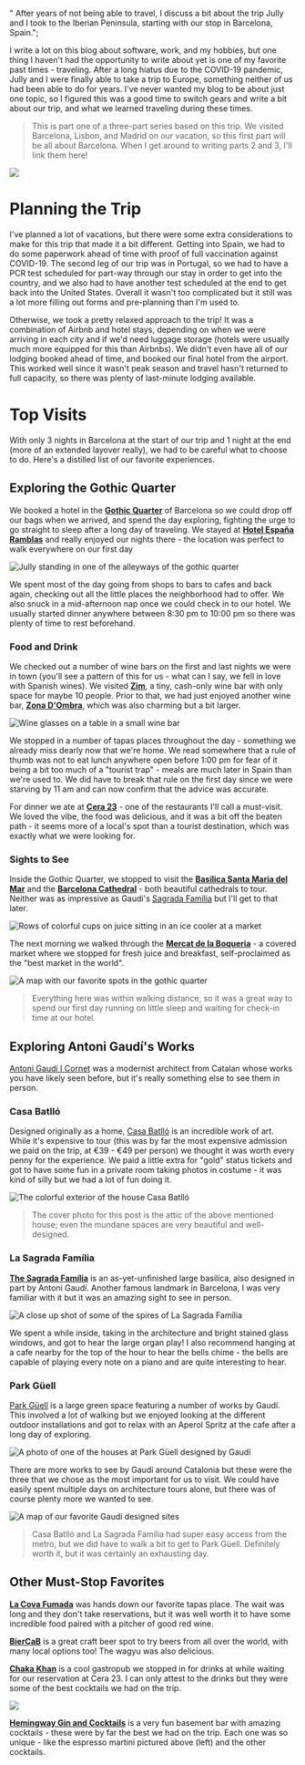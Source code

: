 
  " After years of not being able to travel, I discuss a bit about the trip Jully and I took to the Iberian Peninsula, starting with our stop in Barcelona, Spain.";

I write a lot on this blog about software, work, and my hobbies, but one thing I haven't had the opportunity to write about yet is one of my favorite past times - traveling. After a long hiatus due to the COVID-19 pandemic, Jully and I were finally able to take a trip to Europe, something neither of us had been able to do for years. I've never wanted my blog to be about just one topic, so I figured this was a good time to switch gears and write a bit about our trip, and what we learned traveling during these times.

> This is part one of a three-part series based on this trip. We visited Barcelona, Lisbon, and Madrid on our vacation, so this first part will be all about Barcelona. When I get around to writing parts 2 and 3, I'll link them here!

![](barcelona-post:image-1.png)

# Planning the Trip

I've planned a lot of vacations, but there were some extra considerations to make for this trip that made it a bit different. Getting into Spain, we had to do some paperwork ahead of time with proof of full vaccination against COVID-19. The second leg of our trip was in Portugal, so we had to have a PCR test scheduled for part-way through our stay in order to get into the country, and we also had to have another test scheduled at the end to get back into the United States. Overall it wasn't too complicated but it still was a lot more filling out forms and pre-planning than I'm used to.

Otherwise, we took a pretty relaxed approach to the trip! It was a combination of Airbnb and hotel stays, depending on when we were arriving in each city and if we'd need luggage storage (hotels were usually much more equipped for this than Airbnbs). We didn't even have all of our lodging booked ahead of time, and booked our final hotel from the airport. This worked well since it wasn't peak season and travel hasn't returned to full capacity, so there was plenty of last-minute lodging available.

# Top Visits

With only 3 nights in Barcelona at the start of our trip and 1 night at the end (more of an extended layover really), we had to be careful what to choose to do. Here's a distilled list of our favorite experiences.

## Exploring the Gothic Quarter

We booked a hotel in the [**Gothic Quarter**](https://en.wikipedia.org/wiki/Gothic_Quarter,_Barcelona "Gothic Quarter - Wikipedia") of Barcelona so we could drop off our bags when we arrived, and spend the day exploring, fighting the urge to go straight to sleep after a long day of traveling. We stayed at [**Hotel España Ramblas**](https://www.hotelespanya.com/en/ "Hotel España Ramblas") and really enjoyed our nights there - the location was perfect to walk everywhere on our first day

![Jully standing in one of the alleyways of the gothic quarter](barcelona-post:image-2.jpeg "The Gothic Quarter")

We spent most of the day going from shops to bars to cafes and back again, checking out all the little places the neighborhood had to offer. We also snuck in a mid-afternoon nap once we could check in to our hotel. We usually started dinner anywhere between 8:30 pm to 10:00 pm so there was plenty of time to rest beforehand.

### Food and Drink

We checked out a number of wine bars on the first and last nights we were in town (you'll see a pattern of this for us - what can I say, we fell in love with Spanish wines). We visited [**Zim**](https://www.tripadvisor.com/Restaurant_Review-g187497-d2427145-Reviews-Zim-Barcelona_Catalonia.html "Zim - Tripadvisor"), a tiny, cash-only wine bar with only space for maybe 10 people. Prior to that, we had just enjoyed another wine bar, [**Zona D'Ombra**](https://www.tripadvisor.com/Restaurant_Review-g187497-d2314343-Reviews-Zona_d_Ombra-Barcelona_Catalonia.html "Zona d'Ombra - Tripadvisor"), which was also charming but a bit larger.

![Wine glasses on a table in a small wine bar](barcelona-post:image-3.png "Wine")

We stopped in a number of tapas places throughout the day - something we already miss dearly now that we're home. We read somewhere that a rule of thumb was not to eat lunch anywhere open before 1:00 pm for fear of it being a bit too much of a "tourist trap" - meals are much later in Spain than we're used to. We did have to break that rule on the first day since we were starving by 11 am and can now confirm that the advice was accurate.

For dinner we ate at [**Cera 23**](https://www.cera23.com/ "Cera 23 ") - one of the restaurants I'll call a must-visit. We loved the vibe, the food was delicious, and it was a bit off the beaten path - it seems more of a local's spot than a tourist destination, which was exactly what we were looking for.

### Sights to See

Inside the Gothic Quarter, we stopped to visit the [**Basí­lica Santa Maria del Mar**](http://www.santamariadelmarbarcelona.org/ "Santa Maria del Mar") and the [**Barcelona Cathedral**](https://en.wikipedia.org/wiki/Barcelona_Cathedral "Barcelona Cathedral") - both beautiful cathedrals to tour. Neither was as impressive as Gaudi's [Sagrada Família](#lasagradafamlia "Sagrada Familia Anchor Link") but I'll get to that later.

![Rows of colorful cups on juice sitting in an ice cooler at a market](barcelona-post:image-4.jpeg "Juice")

The next morning we walked through the [**Mercat de la Boqueria**](http://www.boqueria.barcelona/home "Boqueria Market") - a covered market where we stopped for fresh juice and breakfast, self-proclaimed as the "best market in the world".

![A map with our favorite spots in the gothic quarter](barcelona-post:image-5.png "Gothic Quarter Favorites")

> Everything here was within walking distance, so it was a great way to spend our first day running on little sleep and waiting for check-in time at our hotel.

## Exploring Antoni Gaudí's Works

[Antoni Gaudí I Cornet](https://www.casabatllo.es/en/antoni-gaudi/ "Gaudí bio") was a modernist architect from Catalan whose works you have likely seen before, but it's really something else to see them in person.

### Casa Batlló

Designed originally as a home, [Casa Batlló](https://www.casabatllo.es/en/ "Casa Batlló") is an incredible work of art. While it's expensive to tour (this was by far the most expensive admission we paid on the trip, at €39 - €49 per person) we thought it was worth every penny for the experience. We paid a little extra for "gold" status tickets and got to have some fun in a private room taking photos in costume - it was kind of silly but we had a lot of fun doing it.

![The colorful exterior of the house Casa Batlló](barcelona-post:image-6.jpeg "Casa Batlló")

> The cover photo for this post is the attic of the above mentioned house; even the mundane spaces are very beautiful and well-designed.

### La Sagrada Família

[**The Sagrada Família**](https://sagradafamilia.org/en/ "Sagrada Família") is an as-yet-unfinished large basilica, also designed in part by Antoni Gaudí. Another famous landmark in Barcelona, I was very familiar with it but it was an amazing sight to see in person.

![A close up shot of some of the spires of La Sagrada Família](barcelona-post:image-7.jpeg "La Sagrada Família")

We spent a while inside, taking in the architecture and bright stained glass windows, and got to hear the large organ play! I also recommend hanging at a cafe nearby for the top of the hour to hear the bells chime - the bells are capable of playing every note on a piano and are quite interesting to hear.

### Park Güell

[Park Güell](https://parkguell.barcelona/en?q=en "Park Güell") is a large green space featuring a number of works by Gaudí. This involved a lot of walking but we enjoyed looking at the different outdoor installations and got to relax with an Aperol Spritz at the cafe after a long day of exploring.

![A photo of one of the houses at Park Güell designed by Gaudí](barcelona-post:image-8.jpeg "Park Güell House")

There are more works to see by Gaudí around Catalonia but these were the three that we chose as the most important for us to visit. We could have easily spent multiple days on architecture tours alone, but there was of course plenty more we wanted to see.

![A map of our favorite Gaudí designed sites](barcelona-post:image-9.png "Gaudí Favorites")

> Casa Batlló and La Sagrada Família had super easy access from the metro, but we did have to walk a bit to get to Park Güell. Definitely worth it, but it was certainly an exhausting day.

## Other Must-Stop Favorites

[**La Cova Fumada**](https://www.lacovafumada.com/ "La Cova Fumada") was hands down our favorite tapas place. The wait was long and they don't take reservations, but it was well worth it to have some incredible food paired with a pitcher of good red wine.

[**BierCaB**](http://biercab.com/en/ "BierCaB") is a great craft beer spot to try beers from all over the world, with many local options too! The wagyu was also delicious.

[**Chaka Khan**](http://www.chakakhan.es/ "Chaka Khan") is a cool gastropub we stopped in for drinks at while waiting for our reservation at Cera 23. I can only attest to the drinks but they were some of the best cocktails we had on the trip.

![](barcelona-post:image-10.png)

[**Hemingway Gin and Cocktails**](http://hemingwaybcn.com/ "Hemingway Barcelona") is a very fun basement bar with amazing cocktails - these were by far the best we had on the trip. Each one was so unique - like the espresso martini pictured above (left) and the other cocktails.

<Gallery gallery="barcelona" />
